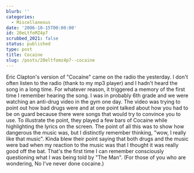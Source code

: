 ```yaml
---
blurb: ''
categories:
  - Miscellaneous
date: '2006-10-15T00:00:00'
id: 20eLtfoMZ4p7
scrubbed_2021: false
status: published
type: post
title: Cocaine
slug: /posts/20eltfomz4p7--cocaine
---
```


Eric Clapton's version of "Cocaine" came on the radio the
yesterday. I don't often listen to the radio (thank to my mp3
player) and I hadn't heard the song in a long time. For whatever
reason, it triggered a memory of the first time I remember hearing
the song. I was in probably 6th grade and we were watching an
anti-drug video in the gym one day. The video was trying to point
out how bad drugs were and at one point talked about how you had to
be on guard because there were songs that would try to convince you
to use. To illustrate the point, they played a few bars of Cocaine
while highlighting the lyrics on the screen. The point of all this
was to show how dangerous the music was, but I distinctly remember
thinking, "wow, I really like that music". Kinda blew their point
saying that both drugs and the music were bad when my reaction to
the music was that I thought it was really good off the bat. That's
the first time I can remember consciously questioning what I was
being told by "The Man". (For those of you who are wondering, No
I've never done cocaine.)
